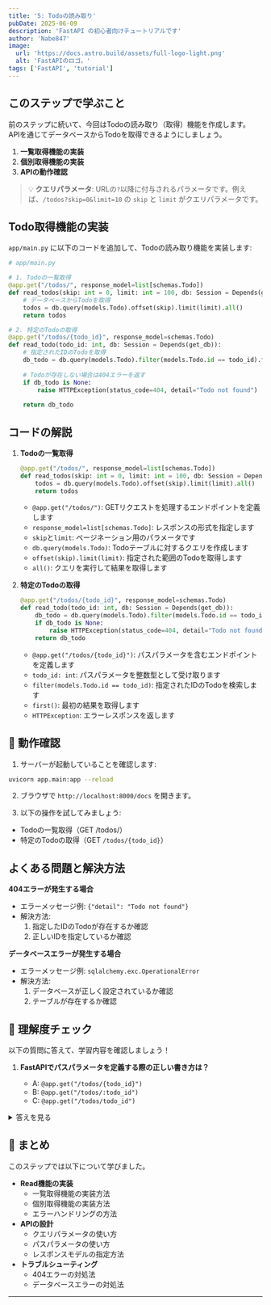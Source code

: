 ```yaml
---
title: '5: Todoの読み取り'
pubDate: 2025-06-09
description: 'FastAPI の初心者向けチュートリアルです'
author: 'Nabe847'
image:
  url: 'https://docs.astro.build/assets/full-logo-light.png'
  alt: 'FastAPIのロゴ。'
tags: ['FastAPI', 'tutorial']
---
```


## このステップで学ぶこと

前のステップに続いて、今回はTodoの読み取り（取得）機能を作成します。  
APIを通じてデータベースからTodoを取得できるようにしましょう。

1. **一覧取得機能の実装**
2. **個別取得機能の実装**
3. **APIの動作確認**

> 💡 **クエリパラメータ**: URLの`?`以降に付与されるパラメータです。例えば、`/todos?skip=0&limit=10` の `skip` と `limit` がクエリパラメータです。

## Todo取得機能の実装

`app/main.py` に以下のコードを追加して、Todoの読み取り機能を実装します:

```python
# app/main.py

# 1. Todoの一覧取得
@app.get("/todos/", response_model=list[schemas.Todo])
def read_todos(skip: int = 0, limit: int = 100, db: Session = Depends(get_db)):
    # データベースからTodoを取得
    todos = db.query(models.Todo).offset(skip).limit(limit).all()
    return todos

# 2. 特定のTodoの取得
@app.get("/todos/{todo_id}", response_model=schemas.Todo)
def read_todo(todo_id: int, db: Session = Depends(get_db)):
    # 指定されたIDのTodoを取得
    db_todo = db.query(models.Todo).filter(models.Todo.id == todo_id).first()
    
    # Todoが存在しない場合は404エラーを返す
    if db_todo is None:
        raise HTTPException(status_code=404, detail="Todo not found")
    
    return db_todo
```

## コードの解説

1. **Todoの一覧取得**

   ```python
   @app.get("/todos/", response_model=list[schemas.Todo])
   def read_todos(skip: int = 0, limit: int = 100, db: Session = Depends(get_db)):
       todos = db.query(models.Todo).offset(skip).limit(limit).all()
       return todos
   ```

   - `@app.get("/todos/")`: GETリクエストを処理するエンドポイントを定義します
   - `response_model=list[schemas.Todo]`: レスポンスの形式を指定します
   - `skip`と`limit`: ページネーション用のパラメータです
   - `db.query(models.Todo)`: Todoテーブルに対するクエリを作成します
   - `offset(skip).limit(limit)`: 指定された範囲のTodoを取得します
   - `all()`: クエリを実行して結果を取得します

2. **特定のTodoの取得**

   ```python
   @app.get("/todos/{todo_id}", response_model=schemas.Todo)
   def read_todo(todo_id: int, db: Session = Depends(get_db)):
       db_todo = db.query(models.Todo).filter(models.Todo.id == todo_id).first()
       if db_todo is None:
           raise HTTPException(status_code=404, detail="Todo not found")
       return db_todo
   ```

   - `@app.get("/todos/{todo_id}")`: パスパラメータを含むエンドポイントを定義します
   - `todo_id: int`: パスパラメータを整数型として受け取ります
   - `filter(models.Todo.id == todo_id)`: 指定されたIDのTodoを検索します
   - `first()`: 最初の結果を取得します
   - `HTTPException`: エラーレスポンスを返します

## 🚀 動作確認

1. サーバーが起動していることを確認します:

```bash
uvicorn app.main:app --reload
```

2. ブラウザで `http://localhost:8000/docs` を開きます。

3. 以下の操作を試してみましょう:

- Todoの一覧取得（GET /todos/）
- 特定のTodoの取得（GET `/todos/{todo_id}`）

## よくある問題と解決方法

**404エラーが発生する場合**

- エラーメッセージ例: `{"detail": "Todo not found"}`
- 解決方法:
  1. 指定したIDのTodoが存在するか確認
  2. 正しいIDを指定しているか確認

**データベースエラーが発生する場合**

- エラーメッセージ例: `sqlalchemy.exc.OperationalError`
- 解決方法:
  1. データベースが正しく設定されているか確認
  2. テーブルが存在するか確認

## 🎯 理解度チェック

以下の質問に答えて、学習内容を確認しましょう！

1. **FastAPIでパスパラメータを定義する際の正しい書き方は？**

   - A: `@app.get("/todos/{todo_id}")`
   - B: `@app.get("/todos/:todo_id")`
   - C: `@app.get("/todos/todo_id")`

<details>
<summary>答えを見る</summary>

   **答え: A: `@app.get("/todos/{todo_id}")`**

   - FastAPIでは、パスパラメータを`{パラメータ名}`の形式で定義します
   - パラメータ名は関数の引数名と一致させる必要があります
   - 参考: [FastAPI公式ドキュメント](https://fastapi.tiangolo.com/tutorial/path-params/)
</details>

## 📝 まとめ

このステップでは以下について学びました。

- **Read機能の実装**
  - 一覧取得機能の実装方法
  - 個別取得機能の実装方法
  - エラーハンドリングの方法
- **APIの設計**
  - クエリパラメータの使い方
  - パスパラメータの使い方
  - レスポンスモデルの指定方法
- **トラブルシューティング**
  - 404エラーの対処法
  - データベースエラーの対処法

--- 